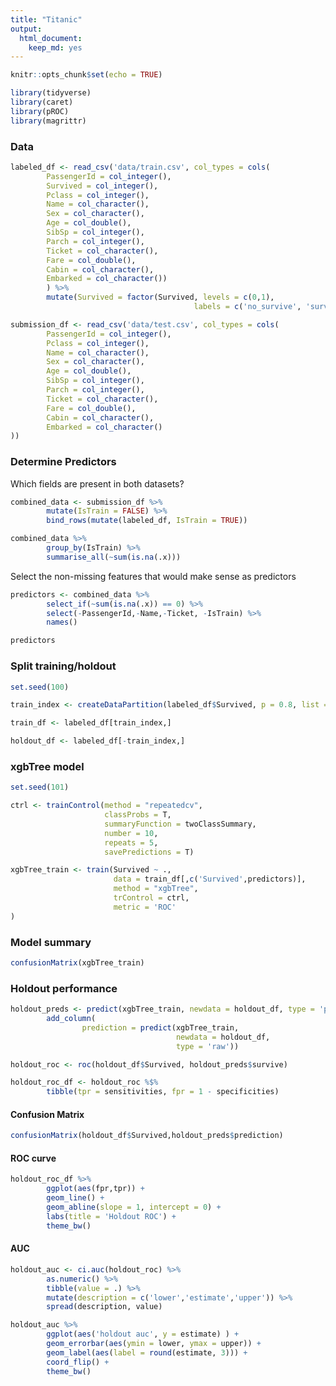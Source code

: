 ```yaml
---
title: "Titanic"
output: 
  html_document: 
    keep_md: yes
---
```


```r
knitr::opts_chunk$set(echo = TRUE)
```

```r
library(tidyverse)
library(caret)
library(pROC)
library(magrittr)
```


### Data  

```r
labeled_df <- read_csv('data/train.csv', col_types = cols(
        PassengerId = col_integer(),
        Survived = col_integer(),
        Pclass = col_integer(),
        Name = col_character(),
        Sex = col_character(),
        Age = col_double(),
        SibSp = col_integer(),
        Parch = col_integer(),
        Ticket = col_character(),
        Fare = col_double(),
        Cabin = col_character(),
        Embarked = col_character())
        ) %>% 
        mutate(Survived = factor(Survived, levels = c(0,1), 
                                         labels = c('no_survive', 'survive') ))

submission_df <- read_csv('data/test.csv', col_types = cols(
        PassengerId = col_integer(),
        Pclass = col_integer(),
        Name = col_character(),
        Sex = col_character(),
        Age = col_double(),
        SibSp = col_integer(),
        Parch = col_integer(),
        Ticket = col_character(),
        Fare = col_double(),
        Cabin = col_character(),
        Embarked = col_character()
))
```

### Determine Predictors  

Which fields are present in both datasets?  

```r
combined_data <- submission_df %>% 
        mutate(IsTrain = FALSE) %>%
        bind_rows(mutate(labeled_df, IsTrain = TRUE))

combined_data %>%
        group_by(IsTrain) %>%
        summarise_all(~sum(is.na(.x)))
```

Select the non-missing features that would make sense as predictors

```r
predictors <- combined_data %>%
        select_if(~sum(is.na(.x)) == 0) %>%
        select(-PassengerId,-Name,-Ticket, -IsTrain) %>%
        names()

predictors
```

### Split training/holdout  

```r
set.seed(100)

train_index <- createDataPartition(labeled_df$Survived, p = 0.8, list = FALSE)

train_df <- labeled_df[train_index,]

holdout_df <- labeled_df[-train_index,]
```

### xgbTree model  

```r
set.seed(101)

ctrl <- trainControl(method = "repeatedcv",
                     classProbs = T,
                     summaryFunction = twoClassSummary,
                     number = 10, 
                     repeats = 5,
                     savePredictions = T)

xgbTree_train <- train(Survived ~ .,
                       data = train_df[,c('Survived',predictors)],
                       method = "xgbTree",
                       trControl = ctrl,
                       metric = 'ROC'
)
```

### Model summary  

```r
confusionMatrix(xgbTree_train)
```

### Holdout performance  

```r
holdout_preds <- predict(xgbTree_train, newdata = holdout_df, type = 'prob') %>%
        add_column(
                prediction = predict(xgbTree_train, 
                                     newdata = holdout_df, 
                                     type = 'raw'))

holdout_roc <- roc(holdout_df$Survived, holdout_preds$survive)

holdout_roc_df <- holdout_roc %$%
        tibble(tpr = sensitivities, fpr = 1 - specificities)
```

#### Confusion Matrix  

```r
confusionMatrix(holdout_df$Survived,holdout_preds$prediction)
```

#### ROC curve  

```r
holdout_roc_df %>%
        ggplot(aes(fpr,tpr)) +
        geom_line() +
        geom_abline(slope = 1, intercept = 0) +
        labs(title = 'Holdout ROC') +
        theme_bw()
```

#### AUC  

```r
holdout_auc <- ci.auc(holdout_roc) %>%
        as.numeric() %>%
        tibble(value = .) %>%
        mutate(description = c('lower','estimate','upper')) %>%
        spread(description, value)

holdout_auc %>%
        ggplot(aes('holdout auc', y = estimate) ) +
        geom_errorbar(aes(ymin = lower, ymax = upper)) +
        geom_label(aes(label = round(estimate, 3))) + 
        coord_flip() +
        theme_bw()
```
